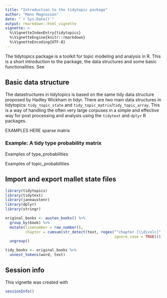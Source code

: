 ```yaml
---
title: "Introduction to the tidytopic package"
author: "Mans Magnusson"
date: "`r Sys.Date()`"
output: rmarkdown::html_vignette
vignette: >
  %\VignetteIndexEntry{tidytopics}
  %\VignetteEngine{knitr::rmarkdown}
  %\VignetteEncoding{UTF-8}
---
```


The tidytopics package is a toolkit for topic modeling and analysis in R. This is a short introduction to the package, the data structures and some basic functionalities. See 

## Basic data structure

The datastructures in tidytopics is based on the same tidy data structure proposed by Hadley Wickham in tidyr. There are two main data structures in tidytopics: `tidy_topic_state` and `tidy_topic_matrix`/`tidy_topic_array`. This is a way of handling the often very large corpuses in a simple and effective way for post processing and analysis using the `tidytext` and `dplyr` R packages.

EXAMPLES HERE sparse matrix 


### Example: A tidy type probability matrix

Examples of type_probabilities

Examples of topic_probabilities


## Import and export mallet state files

```r
library(tidytopics)
library(tidytext)
library(janeaustenr)
library(dplyr)
library(stringr)

original_books <- austen_books() %>%
  group_by(book) %>%
  mutate(linenumber = row_number(),
         chapter = cumsum(str_detect(text, regex("^chapter [\\divxlc]",
                                                 ignore_case = TRUE)))) %>%
  ungroup()

tidy_books <- original_books %>%
  unnest_tokens(word, text)

```


## Session info

This vignette was created with

```r
sessionInfo()
```
